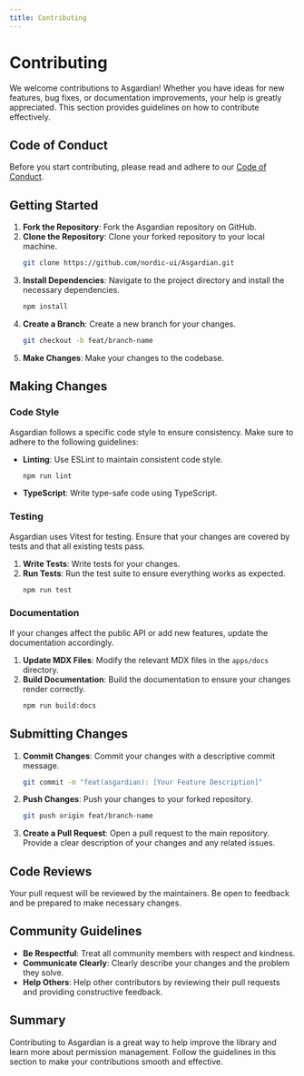 ```yaml
---
title: Contributing
---
```


# Contributing

We welcome contributions to Asgardian! Whether you have ideas for new features, bug fixes, or documentation improvements, your help is greatly appreciated. This section provides guidelines on how to contribute effectively.

## Code of Conduct

Before you start contributing, please read and adhere to our [Code of Conduct](/code-of-conduct).

## Getting Started

1. **Fork the Repository**: Fork the Asgardian repository on GitHub.
2. **Clone the Repository**: Clone your forked repository to your local machine.
   ```bash
   git clone https://github.com/nordic-ui/Asgardian.git
   ```
3. **Install Dependencies**: Navigate to the project directory and install the necessary dependencies.
   ```sh npm2yarn
   npm install
   ```
4. **Create a Branch**: Create a new branch for your changes.
   ```bash
   git checkout -b feat/branch-name
   ```
5. **Make Changes**: Make your changes to the codebase.

## Making Changes

### Code Style

Asgardian follows a specific code style to ensure consistency. Make sure to adhere to the following guidelines:

- **Linting**: Use ESLint to maintain consistent code style.
  ```sh npm2yarn
  npm run lint
  ```
- **TypeScript**: Write type-safe code using TypeScript.

### Testing

Asgardian uses Vitest for testing. Ensure that your changes are covered by tests and that all existing tests pass.

1. **Write Tests**: Write tests for your changes.
2. **Run Tests**: Run the test suite to ensure everything works as expected.
   ```sh npm2yarn
   npm run test
   ```

### Documentation

If your changes affect the public API or add new features, update the documentation accordingly.

1. **Update MDX Files**: Modify the relevant MDX files in the `apps/docs` directory.
2. **Build Documentation**: Build the documentation to ensure your changes render correctly.
   ```sh npm2yarn
   npm run build:docs
   ```

## Submitting Changes

1. **Commit Changes**: Commit your changes with a descriptive commit message.
   ```bash
   git commit -m "feat(asgardian): [Your Feature Description]"
   ```
2. **Push Changes**: Push your changes to your forked repository.
   ```bash
   git push origin feat/branch-name
   ```
3. **Create a Pull Request**: Open a pull request to the main repository. Provide a clear description of your changes and any related issues.

## Code Reviews

Your pull request will be reviewed by the maintainers. Be open to feedback and be prepared to make necessary changes.

## Community Guidelines

- **Be Respectful**: Treat all community members with respect and kindness.
- **Communicate Clearly**: Clearly describe your changes and the problem they solve.
- **Help Others**: Help other contributors by reviewing their pull requests and providing constructive feedback.

## Summary

Contributing to Asgardian is a great way to help improve the library and learn more about permission management. Follow the guidelines in this section to make your contributions smooth and effective.
